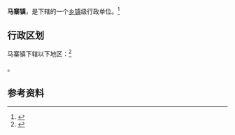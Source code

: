 {{中国乡级行政区|41/01/03/100/000}}

'''马寨镇'''，是{{PRC admin/fullname|41/01/03/100/000|3}}下辖的一个[[乡镇|乡镇]]级行政单位。<ref>{{PRC admin/ref sgc|{{PRC admin/parent|41/01/03/100/000}}}}</ref>

== 行政区划 ==

马寨镇下辖以下地区：<ref>{{PRC admin/ref sgc|41/01/03/100/000}}</ref>

{{PRC admin/children|41/01/03/100/000}}。

== 参考资料 ==

{{reflist}}

{{行政区划小作品}}
{{PRC admin/navcat|41/01/03/100/000}}